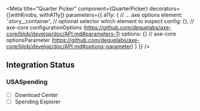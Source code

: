 

<Meta
    title="Quarter Picker"
    component={QuarterPicker}
    decorators={[withKnobs, withA11y]}
    parameters={{
        a11y: {
            // ... axe options
            element: '.story__container', // optional selector which element to inspect
            config: {}, // axe-core configurationOptions (https://github.com/dequelabs/axe-core/blob/develop/doc/API.md#parameters-1)
            options: {} // axe-core optionsParameter (https://github.com/dequelabs/axe-core/blob/develop/doc/API.md#options-parameter)
        }
    }}
/>

<Preview>
    <Story name="Default">
        <QuarterPickerWrapper>
            <QuarterPicker disabledQuarters={[false, false, false, false]} />
        </QuarterPickerWrapper>
    </Story>
</Preview>

<Props of={QuarterPicker} />

## Integration Status
### USASpending
- [ ] Download Center
- [ ] Spending Explorer